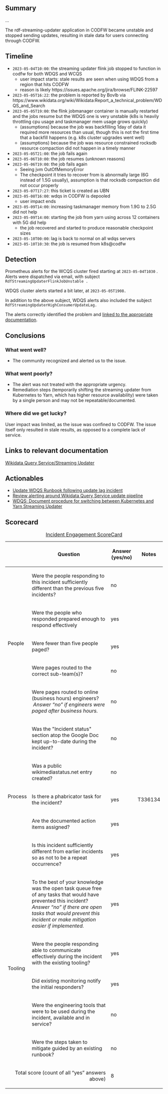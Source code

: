 {{irdoc|status=draft}}

== Summary ==
{{Incident scorecard
| task = T336134
| paged-num = 0
| responders-num = 3
| coordinators = None
| start = 2023-05-04T10:00
| end = 2023-05-10T10:30
| metrics = WDQS update lag
| impact = End users accessing WDQS from the CODFW region received stale results.
}}

…

<!-- Reminder: No private information on this page! -->The rdf-streaming-updater application in CODFW became unstable and stopped sending updates, resulting in stale data for users connecting through CODFW.

{{TOC|align=right}}

==Timeline==

* <code>2023-05-04T10:00</code>: the streaming updater flink job stopped to function in codfw for both WDQS and WCQS
** user impact starts: stale results are seen when using WDQS from a region that hits CODFW
** reason is likely <nowiki>https://issues.apache.org/jira/browse/FLINK-22597</nowiki>
* <code>2023-05-05T16:22</code>: the problem is reported by Bovlb via <nowiki>https://www.wikidata.org/wiki/Wikidata:Report_a_technical_problem/WDQS_and_Search</nowiki>
* <code>2023-05-05T19:00</code>: the flink jobmanager container is manually restarted and the jobs resume but the WDQS one is very unstable (k8s is heavily throttling cpu usage and taskmanager mem usage grows quickly)
** (assumptions) because the job was backfilling 1day of data it required more resources than usual, though this is not the first time that a backfill happens (e.g. k8s cluster upgrades went well)
** (assumptions) because the job was resource constrained rocksdb resource compaction did not happen in a timely manner
* <code>2023-05-05T21:00</code>: the job fails again
* <code>2023-05-06T10:00</code>: the job resumes (unknown reasons)
* <code>2023-05-06T19:00</code>: the job fails again
** Seeing jvm OutOfMemoryError
** The checkpoint it tries to recover from is abnormally large (6G instead of 1.5G usually), assumption is that rocksdb compaction did not occur properly
* <code>2023-05-07T17:27</code>: this ticket is created as UBN
* <code>2023-05-08T16:00</code>: wdqs in CODFW is depooled
** user impact ends
* <code>2023-05-09T14:00</code>: increasing taskmanager memory from 1.9G to 2.5G did not help
* <code>2023-05-09T14:00</code>: starting the job from yarn using across 12 containers with 5G did help
** the job recovered and started to produce reasonable checkpoint sizes
* <code>2023-05-10T00:00</code>: lag is back to normal on all wdqs servers
* <code>2023-05-10T10:30</code>: the job is resumed from k8s@codfw

==Detection==
Prometheus alerts for the WCQS cluster fired starting at <code>2023-05-04T1030</code> . Alerts were dispatched via email, with subject <code>RdfStreamingUpdaterFlinkJobUnstable .</code>

WDQS cluster alerts started a bit later, at <code>2023-05-05T1908.</code>

In addition to the above subject,  WDQS alerts also included the subject  <code>RdfStreamingUpdaterHighConsumerUpdateLag.</code>

The alerts correctly identified the problem and [[labsconsole:Wikidata_Query_Service/Streaming_Updater|linked to the appropriate documentation]].

==Conclusions ==

===What went well?===

* The community recognized and alerted us to the issue.

===What went poorly?===

* The alert was not treated with the appropriate urgency.
* Remediation steps (temporarily shifting the streaming updater from Kubernetes to Yarn, which has higher resource availability) were taken by a single person and may not be repeatable/documented.

===Where did we get lucky?===

User impact was limited, as the issue was confined to CODFW. The issue itself only resulted in stale results, as opposed to a complete lack of service.

==Links to relevant documentation==
[[Wikidata Query Service/Streaming Updater]]

==Actionables==

* [[phab:T336577|Update WDQS Runbook following update lag incident]]
* [[phab:T336574|Review alerting around Wikidata Query Service update pipeline]]
* [[phab:T337801|WDQS: Document procedure for switching between Kubernetes and Yarn Streaming Updater]]

==Scorecard==


{| class="wikitable"
|+[[Incident Scorecard|Incident Engagement  ScoreCard]]
!
!Question
!Answer
(yes/no)
!Notes
|-
! rowspan="5" |People
|Were the people responding to this incident sufficiently different than the previous five incidents? 
|no
|
|-
|Were the people who responded prepared enough to respond effectively
|yes
|
|-
|Were fewer than five people paged?
|yes
|
|-
|Were pages routed to the correct sub-team(s)?
|no
|
|-
|Were pages routed to online (business hours) engineers?  ''Answer “no” if engineers were paged after business hours.''
|no
|
|-
! rowspan="5" |Process
|Was the "Incident status" section atop the Google Doc kept up-to-date during the incident?
|no
|
|-
| Was a public wikimediastatus.net entry created? 
|no
|
|-
|Is there a phabricator task for the incident?
|yes
|T336134
|-
|Are the documented action items assigned?
|yes
|
|-
|Is this incident sufficiently different from earlier incidents so as not to be a repeat occurrence? 
|yes
|
|-
! rowspan="5" |Tooling
|To the best of your knowledge was the open task queue free of any tasks that would have prevented this incident? ''Answer “no” if there are''
''open tasks that would prevent this incident or make mitigation easier if implemented.''
|yes
|
|-
| Were the people responding able to communicate effectively during the incident with the existing tooling?
|yes
|
|-
|Did existing monitoring notify the initial responders?
|yes
|
|-
|Were the engineering tools that were to be used during the incident, available and in service? 
|no
|
|-
|Were the steps taken to mitigate guided by an existing runbook?
|no
|
|-
! colspan="2" align="right" |Total score (count of all “yes” answers above)
|8
|
|}